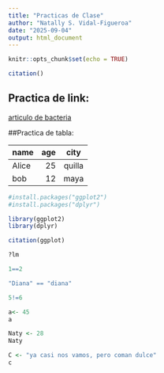 ```yaml
---
title: "Practicas de Clase"
author: "Natally S. Vidal-Figueroa"
date: "2025-09-04"
output: html_document
---
```


```r
knitr::opts_chunk$set(echo = TRUE)
```


```r
citation()

```





## Practica de link:
  [articulo de bacteria](https://pmc.ncbi.nlm.nih.gov/articles/PMC5565159/)


##Practica de tabla:

|name| age|city|
|----|----:|:----:|
|Alice|25|quilla|
bob|12|maya|




```r
#install.packages("ggplot2")
#install.packages("dplyr")
```

```r
library(ggplot2)
library(dplyr)
```

```r
citation(ggplot)
```


```r
?lm
```

```r
1==2
```

```r
"Diana" == "diana"
```

```r
5!=6
```

```r
a<- 45
a

Naty <- 28
Naty
```

```r
C <- "ya casi nos vamos, pero coman dulce"
c
```

```r

```


```r
```

